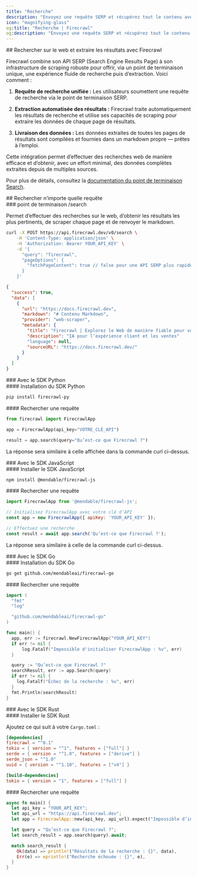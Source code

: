```yaml
---
title: "Recherche"
description: "Envoyez une requête SERP et récupérez tout le contenu avec une seule requête API"
icon: "magnifying-glass"
og:title: "Recherche | Firecrawl"
og:description: "Envoyez une requête SERP et récupérez tout le contenu avec une seule requête API"
---
```


<div id="searching-the-web-and-scraping-the-results-with-firecrawl">
  ## Rechercher sur le web et extraire les résultats avec Firecrawl
</div>

Firecrawl combine son API SERP (Search Engine Results Page) à son infrastructure de scraping robuste pour offrir, via un point de terminaison unique, une expérience fluide de recherche puis d’extraction. Voici comment :

1. **Requête de recherche unifiée :**
   Les utilisateurs soumettent une requête de recherche via le point de terminaison SERP.

2. **Extraction automatisée des résultats :**
   Firecrawl traite automatiquement les résultats de recherche et utilise ses capacités de scraping pour extraire les données de chaque page de résultats.

3. **Livraison des données :**
   Les données extraites de toutes les pages de résultats sont compilées et fournies dans un markdown propre — prêtes à l’emploi.

Cette intégration permet d’effectuer des recherches web de manière efficace et d’obtenir, avec un effort minimal, des données complètes extraites depuis de multiples sources.

Pour plus de détails, consultez la [documentation du point de terminaison Search](https://docs.firecrawl.dev/api-reference/endpoint/search).

<div id="search-any-query">
  ## Rechercher n’importe quelle requête
</div>

<div id="search-endpoint">
  ### point de terminaison /search
</div>

Permet d’effectuer des recherches sur le web, d’obtenir les résultats les plus pertinents, de scraper chaque page et de renvoyer le markdown.

```bash
curl -X POST https://api.firecrawl.dev/v0/search \
    -H 'Content-Type: application/json' \
    -H 'Authorization: Bearer YOUR_API_KEY' \
    -d '{
      "query": "firecrawl",
      "pageOptions": {
        "fetchPageContent": true // false pour une API SERP plus rapide
      }
    }'
```

```json
{
  "success": true,
  "data": [
    {
      "url": "https://docs.firecrawl.dev",
      "markdown": "# Contenu Markdown",
      "provider": "web-scraper",
      "metadata": {
        "title": "Firecrawl | Explorez le Web de manière fiable pour vos LLM",
        "description": "IA pour l’expérience client et les ventes"
        "language": null,
        "sourceURL": "https://docs.firecrawl.dev/"
      }
    }
  ]
}
```


<div id="with-python-sdk">
  ### Avec le SDK Python
</div>

<div id="installing-python-sdk">
  #### Installation du SDK Python
</div>

```bash
pip install firecrawl-py
```


<div id="search-a-query">
  #### Rechercher une requête
</div>

```python
from firecrawl import FirecrawlApp

app = FirecrawlApp(api_key="VOTRE_CLÉ_API")

result = app.search(query="Qu’est-ce que Firecrawl ?")
```

La réponse sera similaire à celle affichée dans la commande curl ci-dessus.


<div id="with-javascript-sdk">
  ### Avec le SDK JavaScript
</div>

<div id="installing-javascript-sdk">
  #### Installer le SDK JavaScript
</div>

```bash
npm install @mendable/firecrawl-js
```


<div id="search-a-query">
  #### Rechercher une requête
</div>

```javascript
import FirecrawlApp from '@mendable/firecrawl-js';

// Initialisez FirecrawlApp avec votre clé d’API
const app = new FirecrawlApp({ apiKey: 'YOUR_API_KEY' });

// Effectuez une recherche
const result = await app.search('Qu’est-ce que Firecrawl ?');
```

La réponse sera similaire à celle de la commande curl ci-dessus.


<div id="with-go-sdk">
  ### Avec le SDK Go
</div>

<div id="installing-go-sdk">
  #### Installation du SDK Go
</div>

```bash
go get github.com/mendableai/firecrawl-go
```


<div id="search-a-query">
  #### Rechercher une requête
</div>

```go
import (
  "fmt"
  "log"

  "github.com/mendableai/firecrawl-go"
)

func main() {
  app, err := firecrawl.NewFirecrawlApp("YOUR_API_KEY")
  if err != nil {
      log.Fatalf("Impossible d'initialiser FirecrawlApp : %v", err)
  }

  query := "Qu’est-ce que Firecrawl ?"
  searchResult, err := app.Search(query)
  if err != nil {
    log.Fatalf("Échec de la recherche : %v", err)
  }
  fmt.Println(searchResult)
}
```


<div id="with-rust-sdk">
  ### Avec le SDK Rust
</div>

<div id="installing-rust-sdk">
  #### Installer le SDK Rust
</div>

Ajoutez ce qui suit à votre `Cargo.toml` :

```toml
[dependencies]
firecrawl = "^0.1"
tokio = { version = "^1", features = ["full"] }
serde = { version = "^1.0", features = ["derive"] }
serde_json = "^1.0"
uuid = { version = "^1.10", features = ["v4"] }

[build-dependencies]
tokio = { version = "1", features = ["full"] }
```


<div id="search-a-query">
  #### Rechercher une requête
</div>

```rust
async fn main() {
  let api_key = "YOUR_API_KEY";
  let api_url = "https://api.firecrawl.dev";
  let app = FirecrawlApp::new(api_key, api_url).expect("Impossible d’initialiser FirecrawlApp");

  let query = "Qu’est-ce que Firecrawl ?";
  let search_result = app.search(query).await;

  match search_result {
    Ok(data) => println!("Résultats de la recherche : {}", data),
    Err(e) => eprintln!("Recherche échouée : {}", e),
  }
}
```
